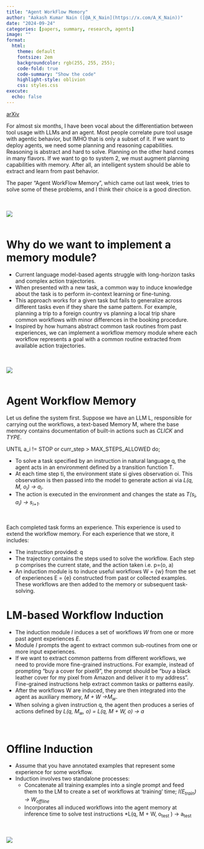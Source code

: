 ```yaml
---
title: "Agent WorkFlow Memory"
author: "Aakash Kumar Nain ([@A_K_Nain](https://x.com/A_K_Nain))"
date: "2024-09-24"
categories: [papers, summary, research, agents]
image: ""
format:
  html:
    theme: default
    fontsize: 2em
    backgroundcolor: rgb(255, 255, 255);
    code-fold: true
    code-summary: "Show the code"
    highlight-style: oblivion
    css: styles.css
execute: 
  echo: false
---
```


[arXiv](https://arxiv.org/abs/2409.07429)<br>

For almost six months, I have been vocal about the differentiation between tool usage with LLMs and
an agent. Most people correlate pure tool usage with agentic behavior, but IMHO that is only a subset
of it. If we want to deploy agents, we need some planning and reasoning capabilities. Reasoning is
abstract and hard to solve. Planning on the other hand comes in many flavors. If we want to go to
system 2, we must augment planning capabilities with memory. After all, an intelligent system should
be able to extract and learn from past behavior.

The paper "Agent WorkFlow Memory", which came out last week, tries to solve some of these problems,
and I think their choice is a good direction.

<br><br>
![](../paper_screenshots/agent_workflow_memory/1.png)
<br><br>

# Why do we want to implement a memory module?

* Current language model-based agents struggle with long-horizon tasks and complex action trajectories.
* When presented with a new task, a common way to induce knowledge about the task is to perform
in-context learning or fine-tuning.
* This approach works for a given task but fails to generalize across different tasks even if they share
the same pattern. For example, planning a trip to a foreign country vs planning a local trip share
common workflows with minor differences in the booking procedure.
* Inspired by how humans abstract common task routines from past experiences, we can implement a workflow
memory module where each workflow represents a goal with a common routine extracted from available
action trajectories.

<br><br>
![](../paper_screenshots/agent_workflow_memory/2.png)
<br><br>


# Agent Workflow Memory

Let us define the system first. Suppose we have an LLM L, responsible for carrying out the workflows,
a text-based Memory M, where the base memory contains documentation of built-in actions such as
*CLICK* and *TYPE*.

UNTIL a_i != STOP or curr_step > MAX_STEPS_ALLOWED do;

* To solve a task specified by an instruction in natural language q, the agent acts in an environment
defined by a transition function T.
* At each time step ti, the environment state si gives observation oi. This observation is then passed
into the model to generate action ai via *L(q, M, o~i~) → a~i~*.
* The action is executed in the environment and changes the state as *T(s~i~, a~i~) → s~i+1~*.

<br>

Each completed task forms an experience. This experience is used to extend the workflow memory.
For each experience that we store, it includes:

* The instruction provided: q
* The trajectory contains the steps used to solve the workflow. Each step p comprises the current state,
and the action taken i.e. p=(o, a)
* An induction module is to induce useful workflows W = {w} from the set of experiences E = {e}
constructed from past or collected examples. These workflows are then added to the memory or subsequent
task-solving.


# LM-based Workflow Induction

* The induction module *I* induces a set of workflows *W* from one or more past agent experiences *E*.
* Module *I* prompts the agent to extract common sub-routines from one or more input experiences.
* If we want to extract common patterns from different workflows, we need to provide more fine-grained
instructions. For example, instead of prompting "buy a cover for pixel9", the prompt should be
"buy a black leather cover for my pixel from Amazon and deliver it to my address". Fine-grained
instructions help extract common tasks or patterns easily.
* After the workflows W are induced, they are then integrated into the agent as auxiliary memory, 
*M + W →M~w~*.
* When solving a given instruction q, the agent then produces a series of actions defined by 
*L(q, M~w~, o) = L(q, M + W, o) → a*

<br>

# Offline Induction

* Assume that you have annotated examples that represent some experience for some workflow.
* Induction involves two standalone processes:
  - Concatenate all training examples into a single prompt and feed them to the LM to create a set of
  workflows at ‘training’ time; *I(E~train~) → W~offline~*
  - Incorporates all induced workflows into the agent memory at inference time to solve test instructions
  *L(q, M + W, o~test~ ) → a~test~

<br><br>
![](../paper_screenshots/agent_workflow_memory/3.png)
<br><br>